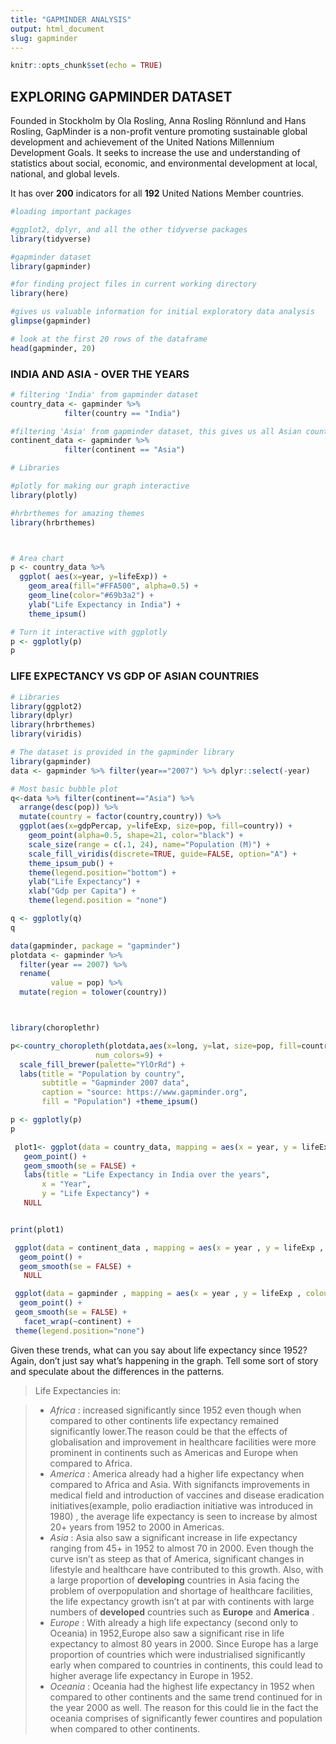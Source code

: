 ```yaml
---
title: "GAPMINDER ANALYSIS"
output: html_document
slug: gapminder
---
```


```r
knitr::opts_chunk$set(echo = TRUE)
```

## EXPLORING GAPMINDER DATASET

Founded in Stockholm by Ola Rosling, Anna Rosling Rönnlund and Hans Rosling, GapMinder is a non-profit venture promoting sustainable global development and  achievement of the United Nations Millennium Development Goals. It seeks to  increase the use and understanding of statistics about social, economic, and
environmental development at local, national, and global levels.

It has over **200** indicators for all **192** United Nations Member countries.



```r
#loading important packages

#ggplot2, dplyr, and all the other tidyverse packages
library(tidyverse)  

#gapminder dataset
library(gapminder) 

#for finding project files in current working directory
library(here)

```

```r
#gives us valuable information for initial exploratory data analysis
glimpse(gapminder)

# look at the first 20 rows of the dataframe
head(gapminder, 20) 


```

### INDIA AND ASIA - OVER THE YEARS


```r
# filtering 'India' from gapminder dataset
country_data <- gapminder %>% 
            filter(country == "India") 

#filtering 'Asia' from gapminder dataset, this gives us all Asian countries
continent_data <- gapminder %>% 
            filter(continent == "Asia")
```


```r
# Libraries

#plotly for making our graph interactive
library(plotly)

#hrbrthemes for amazing themes
library(hrbrthemes)



# Area chart
p <- country_data %>%
  ggplot( aes(x=year, y=lifeExp)) +
    geom_area(fill="#FFA500", alpha=0.5) +
    geom_line(color="#69b3a2") +
    ylab("Life Expectancy in India") +
    theme_ipsum()

# Turn it interactive with ggplotly
p <- ggplotly(p)
p

```



### LIFE EXPECTANCY VS GDP OF ASIAN COUNTRIES

```r

# Libraries
library(ggplot2)
library(dplyr)
library(hrbrthemes)
library(viridis)

# The dataset is provided in the gapminder library
library(gapminder)
data <- gapminder %>% filter(year=="2007") %>% dplyr::select(-year)

# Most basic bubble plot
q<-data %>% filter(continent=="Asia") %>%
  arrange(desc(pop)) %>%
  mutate(country = factor(country,country)) %>%
  ggplot(aes(x=gdpPercap, y=lifeExp, size=pop, fill=country)) +
    geom_point(alpha=0.5, shape=21, color="black") +
    scale_size(range = c(.1, 24), name="Population (M)") +
    scale_fill_viridis(discrete=TRUE, guide=FALSE, option="A") +
    theme_ipsum_pub() +
    theme(legend.position="bottom") +
    ylab("Life Expectancy") +
    xlab("Gdp per Capita") +
    theme(legend.position = "none")
```

```r
q <- ggplotly(q)
q
```


```r
data(gapminder, package = "gapminder")
plotdata <- gapminder %>%
  filter(year == 2007) %>%
  rename(
         value = pop) %>%
  mutate(region = tolower(country)) 



library(choroplethr)

p<-country_choropleth(plotdata,aes(x=long, y=lat, size=pop, fill=country),
                   num_colors=9) +
  scale_fill_brewer(palette="YlOrRd") +
  labs(title = "Population by country",
       subtitle = "Gapminder 2007 data",
       caption = "source: https://www.gapminder.org",
       fill = "Population") +theme_ipsum()

p <- ggplotly(p)
p
```





```r
 plot1<- ggplot(data = country_data, mapping = aes(x = year, y = lifeExp))+
   geom_point() +
   geom_smooth(se = FALSE) + 
   labs(title = "Life Expectancy in India over the years",
       x = "Year",
       y = "Life Expectancy") +
   NULL


print(plot1)
```


```r
 ggplot(data = continent_data , mapping = aes(x = year , y = lifeExp , colour=country ))+
  geom_point() + 
  geom_smooth(se = FALSE) +
   NULL
```
```r
 ggplot(data = gapminder , mapping = aes(x = year , y = lifeExp , colour= continent))+
  geom_point() + 
 geom_smooth(se = FALSE) +
   facet_wrap(~continent) +
 theme(legend.position="none")
```
Given these trends, what can you say about life expectancy since 1952? Again, don't just say what's happening in the graph. Tell some sort of story and speculate about the differences in the patterns.

> Life Expectancies in:

> * *Africa* : increased significantly since 1952 even though when compared to other continents life expectancy remained significantly lower.The reason could be that the effects of globalisation and improvement in healthcare facilities were more prominent in continents such as Americas and Europe when compared to Africa.
> * *America* : America already had a higher life expectancy when compared to Africa and Asia. With signifancts improvements in medical field and introduction of vaccines and disease eradication initiatives(example, polio eradiaction initiative was introduced in 1980) , the average life expectancy is seen to increase by almost 20+ years from 1952 to 2000 in Americas.
> * *Asia* : Asia also saw a significant increase in life expectancy ranging from 45+ in 1952 to almost 70 in 2000. Even though the curve isn't as steep as that of America, significant changes in lifestyle and healthcare have contributed to this growth. Also, with a large proportion of **developing** countries in Asia facing the problem of overpopulation and shortage of healthcare facilities, the life expectancy growth isn't at par with continents with large numbers of **developed** countries such as **Europe** and **America** .
> * *Europe* : With already a high life expectancy (second only to Oceania) in 1952,Europe also saw a significant rise in life expectancy to almost 80 years in 2000. Since Europe has a large proportion of countries which were industrialised significantly early when compared to countries in continents, this could lead to higher average life expectancy in Europe in 1952.
> * *Oceania* : Oceania had the highest life expectancy in 1952 when compared to other continents and the same trend continued for in the year 2000 as well. The reason for this could lie in the fact the oceania comprises of significantly fewer countires and population when compared to other continents.




